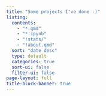 ```yaml
---
title: "Some projects I've done :)"
listing:
  contents: 
    - "*.qmd"
    - "*.ipynb"
    - "!stats/"
    - "!about.qmd"
  sort: "date desc"
  type: default
  categories: true
  sort-ui: false
  filter-ui: false
page-layout: full
title-block-banner: true
---
```

